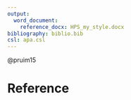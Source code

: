 ```yaml
---
output:
  word_document:
    reference_docx: HPS_my_style.docx
bibliography: biblio.bib
csl: apa.csl
---
```


@pruim15

# Reference
